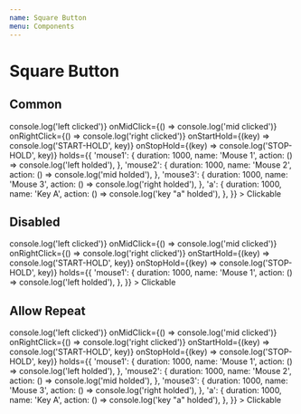 ```yaml
---
name: Square Button
menu: Components
---
```



# Square Button

## Common

<Playground>
  <div>
    <SquareButton
      borderColor="lightblue"
      hoverBorderColor="lightblue"
      width="80px"
      onClick={() => console.log('left clicked')}
      onMidClick={() => console.log('mid clicked')}
      onRightClick={() => console.log('right clicked')}
      onStartHold={(key) => console.log('START-HOLD', key)}
      onStopHold={(key) => console.log('STOP-HOLD', key)}
      holds={{
        'mouse1': {
          duration: 1000,
          name: 'Mouse 1',
          action: () => console.log('left holded'),
        },
        'mouse2': {
          duration: 1000,
          name: 'Mouse 2',
          action: () => console.log('mid holded'),
        },
        'mouse3': {
          duration: 1000,
          name: 'Mouse 3',
          action: () => console.log('right holded'),
        },
        'a': {
          duration: 1000,
          name: 'Key A',
          action: () => console.log('key "a" holded'),
        },
      }}
    >
      Clickable
    </SquareButton>
  </div>
</Playground>


## Disabled

<Playground>
  <div>
    <SquareButton
      borderColor="lightblue"
      hoverBorderColor="lightblue"
      width="80px"
      disabled
      onClick={() => console.log('left clicked')}
      onMidClick={() => console.log('mid clicked')}
      onRightClick={() => console.log('right clicked')}
      onStartHold={(key) => console.log('START-HOLD', key)}
      onStopHold={(key) => console.log('STOP-HOLD', key)}
      holds={{
        'mouse1': {
          duration: 1000,
          name: 'Mouse 1',
          action: () => console.log('left holded'),
        },
      }}
    >
      Clickable
    </SquareButton>
  </div>
</Playground>

## Allow Repeat

<Playground>
  <div>
    <SquareButton
      borderColor="lightblue"
      hoverBorderColor="lightblue"
      width="80px"
      allowRepeat
      onClick={() => console.log('left clicked')}
      onMidClick={() => console.log('mid clicked')}
      onRightClick={() => console.log('right clicked')}
      onStartHold={(key) => console.log('START-HOLD', key)}
      onStopHold={(key) => console.log('STOP-HOLD', key)}
      holds={{
        'mouse1': {
          duration: 1000,
          name: 'Mouse 1',
          action: () => console.log('left holded'),
        },
        'mouse2': {
          duration: 1000,
          name: 'Mouse 2',
          action: () => console.log('mid holded'),
        },
        'mouse3': {
          duration: 1000,
          name: 'Mouse 3',
          action: () => console.log('right holded'),
        },
        'a': {
          duration: 1000,
          name: 'Key A',
          action: () => console.log('key "a" holded'),
        },
      }}
    >
      Clickable
    </SquareButton>
  </div>
</Playground>
